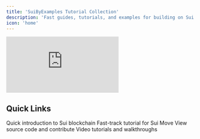 ```yaml
---
title: 'SuiByExamples Tutorial Collection'
description: 'Fast guides, tutorials, and examples for building on Sui blockchain'
icon: 'home'
---
```

<div style={{
    position: 'relative',
    width: '100%',
    paddingBottom: '56.25%', // 16:9 aspect ratio
    height: 0,
    overflow: 'hidden'
}}>
    <iframe
        src="https://www.youtube.com/embed/KRbu5GvkTRc"
        title="Sui Tutorial"
        frameBorder="0"
        allow="accelerometer; autoplay; clipboard-write; encrypted-media; gyroscope; picture-in-picture; web-share"
        referrerPolicy="strict-origin-when-cross-origin"
        allowFullScreen
        style={{
            position: 'absolute',
            top: 0,
            left: 0,
            width: '100%',
            height: '100%'
        }}
    ></iframe>
</div>



## Quick Links

<CardGroup cols={2}>
  <Card title="Get Started" icon="rocket" href="/introductory-starter-pack/sui-60s">
    Quick introduction to Sui blockchain
  </Card>
  <Card title="Sui in 15 Minutes" icon="clock" href="/learn-sui-move-fast/sui-15min">
    Fast-track tutorial for Sui Move
  </Card>
  <Card title="GitHub Repository" icon="github" href="https://github.com/goodylili/suibyexamples.com">
    View source code and contribute
  </Card>
  <Card title="YouTube Tutorials" icon="play" href="https://youtube.com/playlist?list=PLwSqiyXKVkfVA5TXrPvnUXM6d07_zw8Ot&si=fQy1BdX8yondvtZg">
    Video tutorials and walkthroughs
  </Card>
</CardGroup>
